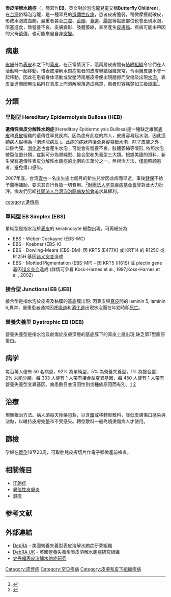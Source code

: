 {{medical}}
{{Infobox_Disease
| Name           = 表皮溶解水皰症
| Image          = Iraqi-boy-epidermolysis bullosa-090216-M-8096M-001.jpg
| Caption        = 一位罹患表皮溶解水皰症的5歲男童
| DiseasesDB     =
| ICD10          = {{ICD10|Q|81||q|80}}
| ICD9           = {{ICD9|757.39}}
| ICDO           =
| OMIM           =
| MedlinePlus    =
| eMedicineSubj  = derm
| eMedicineTopic = 124
| MeshID         = D004820
}}
'''表皮溶解水皰症'''（{{lang-en|'''''Epidermolysis Bullosa'''''}}，簡寫作'''EB'''，英文對於泡泡龍兒童又稱'''Butterfly Children'''），在[[台灣|台灣]]俗稱泡泡龍，是一種罕見的[[遺傳性疾病|遺傳性疾病]]，患者皮膚脆弱，稍微摩擦就破皮，形成水泡或血皰，嚴重者甚至[[口腔|口腔]]、[[舌頭|舌頭]]、[[食道|食道]]、[[腸|腸]][[胃|胃]]等黏膜部位也會出現水泡，阻塞進食，致營養不良、皮膚變形、肢體萎縮，甚至產生[[皮膚癌|皮膚癌]]。疾病可能由帶因的父母[[遺傳|遺傳]]，也可能來自自身[[突變|突變]]。

== 病患 ==
[[皮膚|皮膚]]分為[[表皮|表皮]]和之下的[[真皮|真皮]]，在正常情況下，這兩層皮膚間有[[結締組織|結締組織]]令它們在人活動時一起移動，惟表皮溶解水皰症患者的皮膚聯結組織異常，令兩層皮膚不會一起移動，因此在患者身体活動或受壓時兩層皮膚便出現磨擦而受傷及出現[[水泡|水泡]]，表皮並進而因無法黏附在真皮上而溶解脫落造成痛楚，患者形容痛楚如三級[[燒傷|燒傷]]<ref>{{Cite web |url=http://www.columbia.edu/cu/observer/issues/2004Fall/nonfic/Caroline.html |title=存档副本 |access-date=2006-05-25 |archive-date=2006-05-25 |archive-url=https://web.archive.org/web/20060525220734/http://www.columbia.edu/cu/observer/issues/2004Fall/nonfic/Caroline.html |dead-url=no }}</ref>。

== 分類 ==
=== 早期型 Hereditary Epidermolysis Bullosa (HEB) ===

'''遺傳性表皮分解性水皰症'''(Hereditary Epidermolysis Bullosa)是一種缺乏維繫[[表皮|表皮]]和[[真皮|真皮]]組織的遺傳性罕見疾病，因為患有此症的病人，皮膚容易起水泡，因此這類病人俗稱為「泡泡龍病友」。此症的症狀包括全身容易起水泡，除了皮膚之外，口腔內膜、[[消化道|消化道]]也會產生水泡；可能會有營養不良，肢體萎縮等情形, 依照水泡破裂位置分類，症狀可分為單純型、接合型和失養型三大類。根據美國的資料，新生兒有遺傳性表皮分解性水皰症的比例約五萬分之一。無根治方法，僅能照顧患者，避免傷口感染。

2007年底，台湾[[雲林|雲林]]一名出生逾七個月的新生兒曾因此病而早逝，事後[[健保|健保]]不給予醫療補助，要求其自行負擔一切費用。<ref>{{Cite web |url=http://www.tfrd.org.tw/tfrd/news/content/id/671 |title=存档副本 |access-date=2015-09-14 |archive-date=2019-08-24 |archive-url=https://web.archive.org/web/20190824174601/http://www.tfrd.org.tw/tfrd/news/content/id/671 |dead-url=no }}</ref>[[財團法人罕見疾病基金會|財團法人罕見疾病基金會]]曾對此大力批評。病友們另組[[社團法人台灣泡泡龍病友協會|社團法人台灣泡泡龍病友協會]]追求其權利。


[[category:遺傳病|category:遺傳病]]

=== 單純型 EB Simplex (EBS) ===

單純型是指水泡於[[表皮|表皮]]的 keratinocyte 細胞出現，可再細分為:
* EBS - Weber-Cockayne (EBS-WC)
* EBS - Koebner (EBS-K) 
* EBS - Dowling-Meara (EBS-DM): 因 KRT5 (E477K) 或 KRT14 的 R125C 或 R125H 基因[[错义突变|错义突变]]造成 
* EBS - Mottled Pigmentation (EBS-MP) - 因 KRT5 (I161S) 或 plectin gene 基因[[错义突变|错义突变]]造成 (詳情可參看 Koss-Harnes et al., 1997;Koss-Harnes et al., 2002)

=== 接合型 Junctional EB (JEB) ===

接合型是指水泡於皮膚及黏膜的基底膜出現: 因表皮與[[真皮|真皮]]間的 laminin 5, laminin 6,異常，嚴重患者通常因[[呼吸道|呼吸道]]和[[消化道|消化道]]出現水泡而在年幼時即[[死亡|死亡]]。

=== 營養失養型 Dystrophic EB (DEB) ===

營養失養型是指水泡及創傷於皮膚深層的基底膜下的真皮上層出現,缺乏第7型膠原蛋白。

== 病学 ==

每百萬人便有 50 名病患，92% 為單純型，5% 為營養失養型，1% 為接合型，2% 未能分類。每 333 人便有 1 人帶有接合型变異基因，每 450 人便有 1 人帶有營養失養型变異基因。病患數目並沒因性別或種族原因而有別。[http://www.emedicine.com/DERM/topic124.htm] {{Wayback|url=http://www.emedicine.com/DERM/topic124.htm |date=20081025001219 }} [http://www.nature.com/jid/journal/v116/n3/full/5601019a.html] {{Wayback|url=http://www.nature.com/jid/journal/v116/n3/full/5601019a.html |date=20160119040218 }}

== 治療 ==

現無根治方法。病人須每天換藥包紮，以含[[銀|銀]]或移轉型敷料，降低皮膚傷口感染與沾黏，以維持皮膚完整和不受感染。轉型敷料一般為燒燙傷病人才使用。

== 篩檢 ==

孕婦在[[懷孕|懷孕]]18至20周，可取胎兒皮膚切片作電子顯微產前檢查。

== 相關條目 ==
*[[汗皰疹|汗皰疹]]
*[[異位性皮膚炎|異位性皮膚炎]]
*[[濕疹|濕疹]]

== 参考文献 ==
{{Reflist|30em}}

== 外部連結 ==
* [http://www.debra.org/ DebRA] {{Wayback|url=http://www.debra.org/ |date=20210424085307 }}{{en icon}} - 美國營養失養型表皮溶解水皰症研究組織
* [http://www.debra.org.uk/ DebRA UK] {{Wayback|url=http://www.debra.org.uk/ |date=20210506164759 }}{{en icon}} - 英國營養失養型表皮溶解水皰症研究組織 
* [https://web.archive.org/web/20071130175051/http://www.ebkids.org/researchupdate.html 史丹福表皮溶解水皰症研究]{{en icon}}

[[Category:遗传病|Category:遗传病]]
[[Category:罕见疾病|Category:罕见疾病]]
[[Category:皮膚和皮下組織疾病|Category:皮膚和皮下組織疾病]]